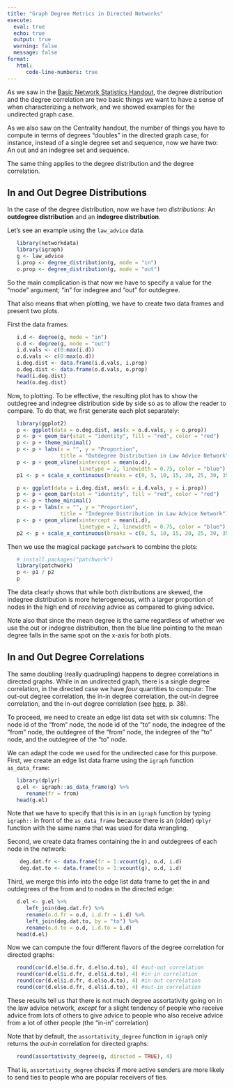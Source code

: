 ```yaml
---
title: "Graph Degree Metrics in Directed Networks"
execute: 
  eval: true
  echo: true
  output: true
  warning: false
  message: false
format: 
   html:
      code-line-numbers: true
---
```


As we saw in the [Basic Network Statistics Handout](https://olizardo.github.io/SOCIOL208/handout1.html), the degree distribution and the degree correlation are two basic things we want to have a sense of when characterizing a network, and we showed examples for the undirected graph case. 

As we also saw on the Centrality handout, the number of things you have to compute in terms of degrees "doubles" in the directed graph case; for instance, instead of a single degree set and sequence, now we have two: An out and an indegree set and sequence. 

The same thing applies to the degree distribution and the degree correlation.

## In and Out Degree Distributions

In the case of the degree distribution, now we have *two distributions*: An **outdegree distribution** and an **indegree distribution**. 

Let's see an example using the `law_advice` data. 

```r
   library(networkdata)
   library(igraph)
   g <- law_advice
   i.prop <- degree_distribution(g, mode = "in")
   o.prop <- degree_distribution(g, mode = "out")
```

So the main complication is that now we have to specify a value for the "mode" argument; "in" for indegree and "out" for outdegree. 

That also means that when plotting, we have to create two data frames and present two plots.

First the data frames:

```r
   i.d <- degree(g, mode = "in")
   o.d <- degree(g, mode = "out")
   i.d.vals <- c(0:max(i.d))
   o.d.vals <- c(0:max(o.d))
   i.deg.dist <- data.frame(i.d.vals, i.prop)
   o.deg.dist <- data.frame(o.d.vals, o.prop)
   head(i.deg.dist)
   head(o.deg.dist)
```

Now, to plotting. To be effective, the resulting plot has to show the outdegree and indegree distribution side by side so as to allow the reader to compare. To do that, we first generate each plot separately:

```r
   library(ggplot2)
   p <- ggplot(data = o.deg.dist, aes(x = o.d.vals, y = o.prop))
   p <- p + geom_bar(stat = "identity", fill = "red", color = "red")
   p <- p + theme_minimal()
   p <- p + labs(x = "", y = "Proportion", 
                 title = "Outdegree Distribution in Law Advice Network") 
   p <- p + geom_vline(xintercept = mean(o.d), 
                       linetype = 2, linewidth = 0.75, color = "blue")
   p1 <- p + scale_x_continuous(breaks = c(0, 5, 10, 15, 20, 25, 30, 35, 40)) + xlim(0, 40)

   p <- ggplot(data = i.deg.dist, aes(x = i.d.vals, y = i.prop))
   p <- p + geom_bar(stat = "identity", fill = "red", color = "red")
   p <- p + theme_minimal()
   p <- p + labs(x = "", y = "Proportion", 
                 title = "Indegree Distribution in Law Advice Network") 
   p <- p + geom_vline(xintercept = mean(i.d), 
                       linetype = 2, linewidth = 0.75, color = "blue")
   p2 <- p + scale_x_continuous(breaks = c(0, 5, 10, 15, 20, 25, 30, 35, 40)) + xlim(0, 40)
```

Then we use the magical package `patchwork` to combine the plots:

```r
   # install.packages("patchwork")
   library(patchwork)
   p <- p1 / p2
   p
```

The data clearly shows that while both distributions are skewed, the indegree distribution is more heterogeneous, with a larger proportion of nodes in the high end of *receiving* advice as compared to giving advice. 

Note also that since the mean degree is the same regardless of whether we use the out or indegree distribution, then the blue line pointing to the mean degree falls in the same spot on the x-axis for both plots. 

## In and Out Degree Correlations

The same doubling (really quadrupling) happens to degree correlations in directed graphs. While in an undirected graph, there is a single degree correlation, in the directed case we have *four* quantities to compute: The out-out degree correlation, the in-in degree correlation, the out-in degree correlation, and the in-out degree correlation (see [here](https://barabasi.com/f/620.pdf), p. 38). 

To proceed, we need to create an edge list data set with six columns: The node id of the "from" node, the node id of the "to" node, the indegree of the "from" node, the outdegree of the "from" node, the indegree of the "to" node, and the outdegree of the "to" node. 

We can adapt the code we used for the undirected case for this purpose. First, we create an edge list data frame using the `igraph` function `as_data_frame`:

```r
   library(dplyr)
   g.el <- igraph::as_data_frame(g) %>% 
      rename(fr = from)
   head(g.el)
```

Note that we have to specify that this is in an `igraph` function by typing `igraph::` in front of the `as_data_frame` because there is an (older) `dplyr` function with the same name that was used for data wrangling. 

Second, we create data frames containing the in and outdegrees of each node in the network:

```r
    deg.dat.fr <- data.frame(fr = 1:vcount(g), o.d, i.d)
    deg.dat.to <- data.frame(to = 1:vcount(g), o.d, i.d)
```

Third, we merge this info into the edge list data frame to get the in and outdegrees of the from and to nodes in the directed edge:

```r
   d.el <- g.el %>% 
      left_join(deg.dat.fr) %>% 
      rename(o.d.fr = o.d, i.d.fr = i.d) %>% 
      left_join(deg.dat.to, by = "to") %>% 
      rename(o.d.to = o.d, i.d.to = i.d) 
   head(d.el)
```

Now we can compute the four different flavors of the degree correlation for directed graphs:

```r
   round(cor(d.el$o.d.fr, d.el$o.d.to), 4) #out-out correlation
   round(cor(d.el$i.d.fr, d.el$i.d.to), 4) #in-in correlation
   round(cor(d.el$i.d.fr, d.el$o.d.to), 4) #in-out correlation
   round(cor(d.el$o.d.fr, d.el$i.d.to), 4) #out-in correlation
```

These results tell us that there is not much degree assortativity going on in the law advice network, *except* for a slight tendency of people who receive advice from lots of others to give advice to people who also receive advice from a lot of other people (the "in-in" correlation)

Note that by default, the `assortativity_degree` function in `igraph` only returns the *out-in* correlation for directed graphs:

```r
   round(assortativity_degree(g, directed = TRUE), 4)
```

That is, `assortativity_degree` checks if more active senders are more likely to send ties to people who are popular receivers of ties. 

